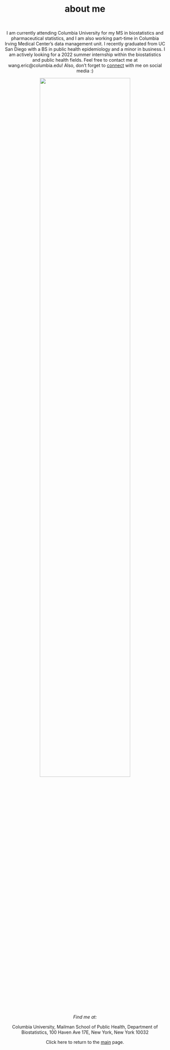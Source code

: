 

<center> <h1>about me</h1> </center>

<br>
<center>

I am currently attending Columbia University for my MS in biostatistics and pharmaceutical statistics, and I am also working part-time in Columbia Irving Medical Center’s data management unit. I recently graduated from UC San Diego with a BS in public health epidemiology and a minor in business. I am actively looking for a 2022 summer internship within the biostatistics and public health fields. Feel free to contact me at wang.eric@columbia.edu! Also, don't forget to [connect](connect.html) with me on social media :)

<img src="images/columbia.jpg" style="width:75%"> 

*Find me at:*

Columbia University,
Mailman School of Public Health,
Department of Biostatistics,
100 Haven Ave 17E,
New York, New York 10032

Click here to return to the [main](index.html) page.


